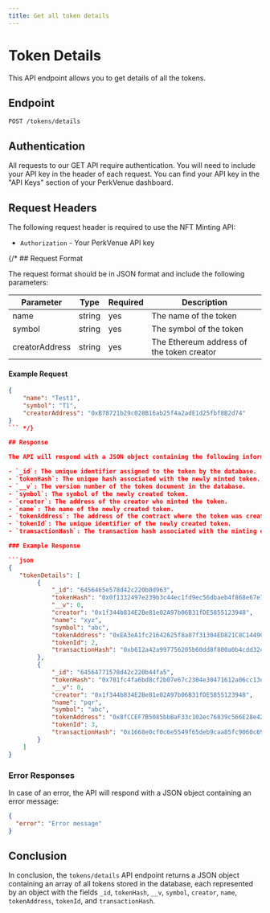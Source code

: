 ```yaml
---
title: Get all token details
---
```


# Token Details 

This API endpoint allows you to get details of all the tokens.

## Endpoint

`POST /tokens/details`

## Authentication
All requests to our GET API require authentication. You will need to include your API key in the header of each request. You can find your API key in the "API Keys" section of your PerkVenue dashboard.

## Request Headers

The following request header is required to use the NFT Minting API:

- `Authorization` - Your PerkVenue API key

{/* ## Request Format

The request format should be in JSON format and include the following parameters:

| Parameter | Type | Required | Description |
| --- | --- | --- | --- |
| name | string | yes | The name of the token |
| symbol | string | yes | The symbol of the token |
| creatorAddress | string | yes | The Ethereum address of the token creator |

#### Example Request

```json copy
{
    "name": "Test1",
    "symbol": "T1",
    "creatorAddress": "0xB78721b29c028B16ab25f4a2adE1d25fbf8B2d74"
}
``` */}

## Response

The API will respond with a JSON object containing the following information:

- `_id`: The unique identifier assigned to the token by the database.
- `tokenHash`: The unique hash associated with the newly minted token.
- `__v`: The version number of the token document in the database.
- `symbol`: The symbol of the newly created token.
- `creator`: The address of the creator who minted the token.
- `name`: The name of the newly created token.
- `tokenAddress`: The address of the contract where the token was created.
- `tokenId`: The unique identifier of the newly created token.
- `transactionHash`: The transaction hash associated with the minting of the token. 

### Example Response

```json
{
   "tokenDetails": [
        {
            "_id": "6456465e578d42c220b0d963",
            "tokenHash": "0x0f1332497e239b3c44ec1fd9ec56dbaeb4f868e67e7ca238e95ad33067a5689b",
            "__v": 0,
            "creator": "0x1f344b834E2Be81e02A97b06B31fDE5855123948",
            "name": "xyz",
            "symbol": "abc",
            "tokenAddress": "0xEA3eA1fc21642625f8a07f31304ED821C8C1449C",
            "tokenId": 2,
            "transactionHash": "0xb612a42a997756205b60dd8f800a0b4cdd324f1ff14b9e83f5b538c4f91a1908"
        },
        {
            "_id": "64564771578d42c220b44fa5",
            "tokenHash": "0x781fc4fa6bd8cf2b07e67c2304e30471612a06cc13d0c639e197a6ba0f7c535b",
            "__v": 0,
            "creator": "0x1f344b834E2Be81e02A97b06B31fDE5855123948",
            "name": "pqr",
            "symbol": "abc",
            "tokenAddress": "0x8fCCEF7B5085bbBaF33c102ec76839c566E28e42",
            "tokenId": 3,
            "transactionHash": "0x1668e0cf0c6e5549f65deb9caa85fc9060c697748ea25b42ecf915f6d16eb4db"
        }
    ]
}
```

### Error Responses
In case of an error, the API will respond with a JSON object containing an error message:

```json
{
  "error": "Error message"
}

```

## Conclusion
In conclusion, the `tokens/details` API endpoint returns a JSON object containing an array of all tokens stored in the database, each represented by an object with the fields `_id`, `tokenHash`, `__v`, `symbol`, `creator`, `name`, `tokenAddress`, `tokenId`, and `transactionHash`.



  
